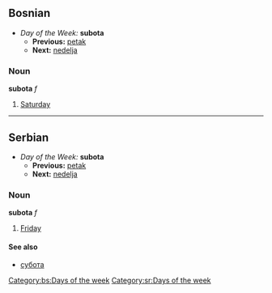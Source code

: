 ==Bosnian==
*''Day of the Week:'' '''subota'''
**'''Previous:''' [[petak]]
**'''Next:''' [[nedelja]]
===Noun===
'''subota''' ''f''
#[[Saturday]]
[[Category:bs:Days of the week]]
----
==Serbian==
*''Day of the Week:'' '''subota'''
**'''Previous:''' [[petak]]
**'''Next:''' [[nedelja]]
===Noun===
'''subota''' ''f''
#[[Friday]]
====See also====
*[[субота]]
[[Category:sr:Days of the week]]